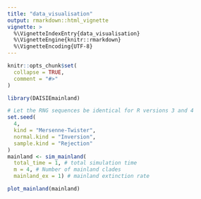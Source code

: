 ```yaml
---
title: "data_visualisation"
output: rmarkdown::html_vignette
vignette: >
  %\VignetteIndexEntry{data_visualisation}
  %\VignetteEngine{knitr::rmarkdown}
  %\VignetteEncoding{UTF-8}
---
```


```r
knitr::opts_chunk$set(
  collapse = TRUE,
  comment = "#>"
)
```

```r
library(DAISIEmainland)
```

```r
# Let the RNG sequences be identical for R versions 3 and 4
set.seed(
  4,
  kind = "Mersenne-Twister",
  normal.kind = "Inversion",
  sample.kind = "Rejection"
)
mainland <- sim_mainland(
  total_time = 1, # total simulation time
  m = 4, # Number of mainland clades
  mainland_ex = 1) # mainland extinction rate

plot_mainland(mainland)
``` 
